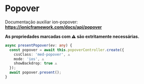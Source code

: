 
<Meta title="Components/Global/Popover/Usage" />

# Popover

Documentação auxiliar ion-popover: **https://ionicframework.com/docs/api/popover**

**As propriedades marcadas com ⚠️ são extritamente necessárias.**

```ts
async presentPopover(ev: any) {
  const popover = await this.popoverController.create({
    cssClass: 'med-popover', ⚠️
    mode: 'ios', ⚠️
    showBackdrop: true ⚠️
  });
  await popover.present();
}
```
